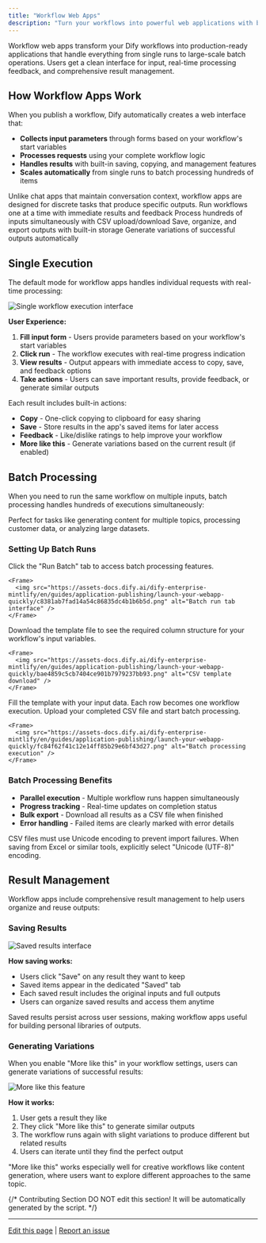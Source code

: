```yaml
---
title: "Workflow Web Apps"
description: "Turn your workflows into powerful web applications with batch processing, result management, and streamlined user experiences"
---
```


Workflow web apps transform your Dify workflows into production-ready applications that handle everything from single runs to large-scale batch operations. Users get a clean interface for input, real-time processing feedback, and comprehensive result management.

## How Workflow Apps Work

When you publish a workflow, Dify automatically creates a web interface that:

- **Collects input parameters** through forms based on your workflow's start variables
- **Processes requests** using your complete workflow logic  
- **Handles results** with built-in saving, copying, and management features
- **Scales automatically** from single runs to batch processing hundreds of items

<Info>
Unlike chat apps that maintain conversation context, workflow apps are designed for discrete tasks that produce specific outputs.
</Info>

<CardGroup cols={2}>
  <Card title="Single Execution" icon="play">
    Run workflows one at a time with immediate results and feedback
  </Card>
  <Card title="Batch Processing" icon="layer-group">
    Process hundreds of inputs simultaneously with CSV upload/download
  </Card>
  <Card title="Result Management" icon="bookmark">
    Save, organize, and export outputs with built-in storage
  </Card>
  <Card title="More Like This" icon="copy">
    Generate variations of successful outputs automatically
  </Card>
</CardGroup>

## Single Execution

The default mode for workflow apps handles individual requests with real-time processing:

<Frame>
  <img src="https://assets-docs.dify.ai/dify-enterprise-mintlify/en/guides/application-publishing/launch-your-webapp-quickly/4c5380cf71066d933082f7c30deacb01.png" alt="Single workflow execution interface" />
</Frame>

**User Experience:**
1. **Fill input form** - Users provide parameters based on your workflow's start variables
2. **Click run** - The workflow executes with real-time progress indication  
3. **View results** - Output appears with immediate access to copy, save, and feedback options
4. **Take actions** - Users can save important results, provide feedback, or generate similar outputs

Each result includes built-in actions:
- **Copy** - One-click copying to clipboard for easy sharing
- **Save** - Store results in the app's saved items for later access
- **Feedback** - Like/dislike ratings to help improve your workflow
- **More like this** - Generate variations based on the current result (if enabled)

## Batch Processing

When you need to run the same workflow on multiple inputs, batch processing handles hundreds of executions simultaneously:

<Tip>
Perfect for tasks like generating content for multiple topics, processing customer data, or analyzing large datasets.
</Tip>

### Setting Up Batch Runs

<Steps>
  <Step title="Switch to batch mode">
    Click the "Run Batch" tab to access batch processing features.
    
    <Frame>
      <img src="https://assets-docs.dify.ai/dify-enterprise-mintlify/en/guides/application-publishing/launch-your-webapp-quickly/c8381ab7fad14a54c86835dc4b1b6b5d.png" alt="Batch run tab interface" />
    </Frame>
  </Step>
  
  <Step title="Get the CSV template">
    Download the template file to see the required column structure for your workflow's input variables.
    
    <Frame>
      <img src="https://assets-docs.dify.ai/dify-enterprise-mintlify/en/guides/application-publishing/launch-your-webapp-quickly/bae4859c5cb7404ce901b7979237bb93.png" alt="CSV template download" />
    </Frame>
  </Step>
  
  <Step title="Prepare your data">
    Fill the template with your input data. Each row becomes one workflow execution.
  </Step>
  
  <Step title="Upload and run">
    Upload your completed CSV file and start batch processing.
    
    <Frame>
      <img src="https://assets-docs.dify.ai/dify-enterprise-mintlify/en/guides/application-publishing/launch-your-webapp-quickly/fc84f62f41c12e14ff85b29e6bf43d27.png" alt="Batch processing execution" />
    </Frame>
  </Step>
</Steps>

### Batch Processing Benefits

- **Parallel execution** - Multiple workflow runs happen simultaneously
- **Progress tracking** - Real-time updates on completion status
- **Bulk export** - Download all results as a CSV file when finished
- **Error handling** - Failed items are clearly marked with error details

<Warning>
CSV files must use Unicode encoding to prevent import failures. When saving from Excel or similar tools, explicitly select "Unicode (UTF-8)" encoding.
</Warning>

## Result Management

Workflow apps include comprehensive result management to help users organize and reuse outputs:

### Saving Results

<Frame>
  <img src="https://assets-docs.dify.ai/dify-enterprise-mintlify/en/guides/application-publishing/launch-your-webapp-quickly/3cdd15e87aa1f1aae9f6abadb0f16d1f.png" alt="Saved results interface" />
</Frame>

**How saving works:**
- Users click "Save" on any result they want to keep
- Saved items appear in the dedicated "Saved" tab
- Each saved result includes the original inputs and full outputs
- Users can organize saved results and access them anytime

<Info>
Saved results persist across user sessions, making workflow apps useful for building personal libraries of outputs.
</Info>

### Generating Variations

When you enable "More like this" in your workflow settings, users can generate variations of successful results:

<Frame>
  <img src="https://assets-docs.dify.ai/dify-enterprise-mintlify/en/guides/application-publishing/launch-your-webapp-quickly/65fb111d8e89a8f7b761859265e42f0a.png" alt="More like this feature" />
</Frame>

**How it works:**
1. User gets a result they like
2. They click "More like this" to generate similar outputs
3. The workflow runs again with slight variations to produce different but related results
4. Users can iterate until they find the perfect output

<Tip>
"More like this" works especially well for creative workflows like content generation, where users want to explore different approaches to the same topic.
</Tip>

{/*
Contributing Section
DO NOT edit this section!
It will be automatically generated by the script.
*/}

---

[Edit this page](https://github.com/langgenius/dify-docs/edit/main/en/documentation/pages/publish/workflow-webapp.mdx) | [Report an issue](https://github.com/langgenius/dify-docs/issues/new?template=docs.yml)

